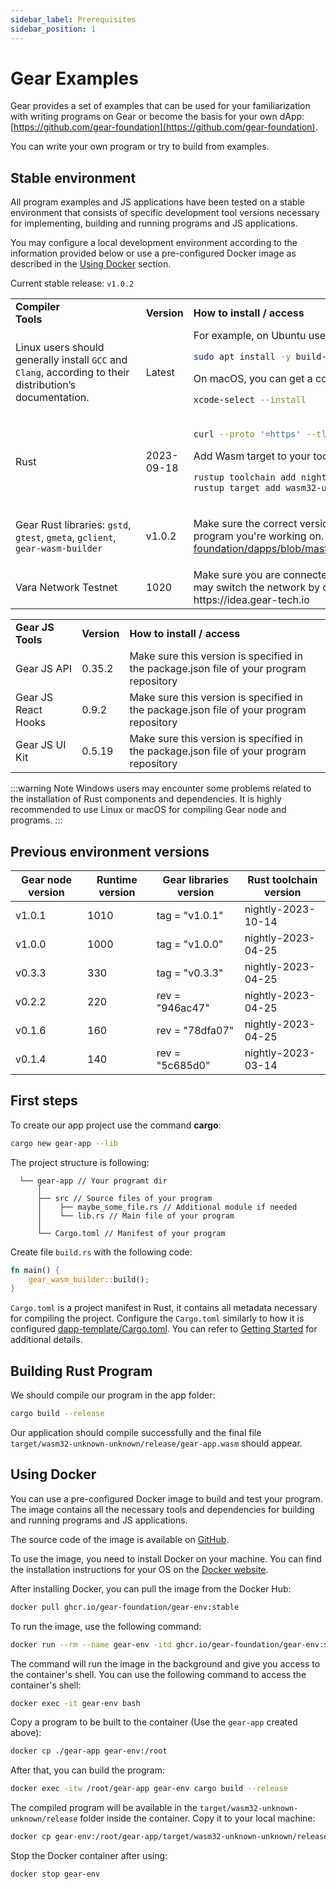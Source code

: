 ```yaml
---
sidebar_label: Prerequisites
sidebar_position: 1
---
```



# Gear Examples

Gear provides a set of examples that can be used for your familiarization with writing programs on Gear or become the basis for your own dApp: [https://github.com/gear-foundation](https://github.com/gear-foundation).

You can write your own program or try to build from examples.

## Stable environment

All program examples and JS applications have been tested on a stable environment that consists of specific development tool versions necessary for implementing, building and running programs and JS applications.

You may configure a local development environment according to the information provided below or use a pre-configured Docker image as described in the [Using Docker](#using-docker) section.

Current stable release: `v1.0.2`


<table>
<tr>
<td><b> Compiler Tools</b>&nbsp;&nbsp;&nbsp;&nbsp;&nbsp;&nbsp;&nbsp;&nbsp;&nbsp;&nbsp;&nbsp;&nbsp;&nbsp;&nbsp;&nbsp;&nbsp;&nbsp;&nbsp;&nbsp;&nbsp;&nbsp;&nbsp;&nbsp;&nbsp;&nbsp;&nbsp;&nbsp;&nbsp;&nbsp;&nbsp;&nbsp;&nbsp;&nbsp;&nbsp;&nbsp;<img width='800'/></td> <td><b> Version </b></td> <td><b> How to install / access </b></td>
</tr>

<tr>
<td>

Linux users should generally install `GCC` and `Clang`, according to their distribution’s documentation.

</td>
<td>Latest</td>
<td>
For example, on Ubuntu use:

```bash
sudo apt install -y build-essential clang cmake
```
On macOS, you can get a compiler toolset by running:
```bash
xcode-select --install
```
</td>
</tr>

<tr>
<td> Rust </td>
<td> 2023-09-18 </td>
<td>

```bash
curl --proto '=https' --tlsv1.2 -sSf https://sh.rustup.rs | sh
```
Add Wasm target to your toolchain:
```bash
rustup toolchain add nightly
rustup target add wasm32-unknown-unknown --toolchain nightly
```
</td>
</tr>
<tr>
<td>

Gear Rust libraries: `gstd`, `gtest`, `gmeta`, `gclient`, `gear-wasm-builder`

</td>
<td>

v1.0.2
</td>
<td>

Make sure the correct version is tagged in the `Cargo.toml` file of the program you're working on. For example:
https://github.com/gear-foundation/dapps/blob/master/contracts/Cargo.toml

</td>
</tr>

<tr>
<td>
Vara Network Testnet
</td>
<td>
1020
</td>
<td>
Make sure you are connected to the Vara Network Testnet. You may switch the network by clicking on the network name in the https://idea.gear-tech.io
</td>
</tr>

</table>

<table>
<tr>
<td><b>Gear JS Tools</b></td>
<td><b>Version</b></td>
<td><b>How to install / access</b></td>
</tr>
<tr>
<td>Gear JS API</td>
<td>0.35.2</td>
<td>Make sure this version is specified in the package.json file of your program repository</td>
</tr>
<tr>
<td>Gear JS React Hooks</td>
<td>0.9.2</td>
<td>Make sure this version is specified in the package.json file of your program repository</td>
</tr>
<tr>
<td>Gear JS UI Kit</td>
<td>0.5.19</td>
<td>Make sure this version is specified in the package.json file of your program repository</td>
</tr>
</table>

:::warning Note
Windows users may encounter some problems related to the installation of Rust components and dependencies.
It is highly recommended to use Linux or macOS for compiling Gear node and programs.
:::

## Previous environment versions

| Gear node version | Runtime version | Gear libraries version | Rust toolchain version |
| ----------------- | --------------- | ---------------------- | ---------------------- |
| v1.0.1            | 1010            | tag = "v1.0.1"         | nightly-2023-10-14     |
| v1.0.0            | 1000            | tag = "v1.0.0"         | nightly-2023-04-25     |
| v0.3.3            | 330             | tag = "v0.3.3"         | nightly-2023-04-25     |
| v0.2.2            | 220             | rev = "946ac47"        | nightly-2023-04-25     |
| v0.1.6            | 160             | rev = "78dfa07"        | nightly-2023-04-25     |
| v0.1.4            | 140             | rev = "5c685d0"        | nightly-2023-03-14     |

## First steps

To create our app project use the command **cargo**:

```bash
cargo new gear-app --lib
```

The project structure is following:

```
  └── gear-app // Your programt dir
      │
      ├── src // Source files of your program
      │    ├── maybe_some_file.rs // Additional module if needed
      │    └── lib.rs // Main file of your program
      │
      └── Cargo.toml // Manifest of your program
```

Create file `build.rs` with the following code:

```rust
fn main() {
    gear_wasm_builder::build();
}
```

`Cargo.toml` is a project manifest in Rust, it contains all metadata necessary for compiling the project.
Configure the `Cargo.toml` similarly to how it is configured [dapp-template/Cargo.toml](https://github.com/gear-foundation/dapp-template/blob/master/Cargo.toml). You can refer to [Getting Started](/docs/getting-started-in-5-minutes.md) for additional details.

## Building Rust Program

We should compile our program in the app folder:

```bash
cargo build --release
```

Our application should compile successfully and the final file `target/wasm32-unknown-unknown/release/gear-app.wasm` should appear.

## Using Docker

You can use a pre-configured Docker image to build and test your program. The image contains all the necessary tools and dependencies for building and running programs and JS applications.

The source code of the image is available on [GitHub](https://github.com/gear-foundation/gear-env).

To use the image, you need to install Docker on your machine. You can find the installation instructions for your OS on the [Docker website](https://docs.docker.com/get-docker/).

After installing Docker, you can pull the image from the Docker Hub:

```bash
docker pull ghcr.io/gear-foundation/gear-env:stable
```

To run the image, use the following command:

```bash
docker run --rm --name gear-env -itd ghcr.io/gear-foundation/gear-env:stable bash
```

The command will run the image in the background and give you access to the container's shell. You can use the following command to access the container's shell:

```bash
docker exec -it gear-env bash
```

Copy a program to be built to the container (Use the `gear-app` created above):

```bash
docker cp ./gear-app gear-env:/root
```

After that, you can build the program:

```bash
docker exec -itw /root/gear-app gear-env cargo build --release
```

The compiled program will be available in the `target/wasm32-unknown-unknown/release` folder inside the container. Copy it to your local machine:

```bash
docker cp gear-env:/root/gear-app/target/wasm32-unknown-unknown/release/. ./
```

Stop the Docker container after using:

```shell
docker stop gear-env
```

